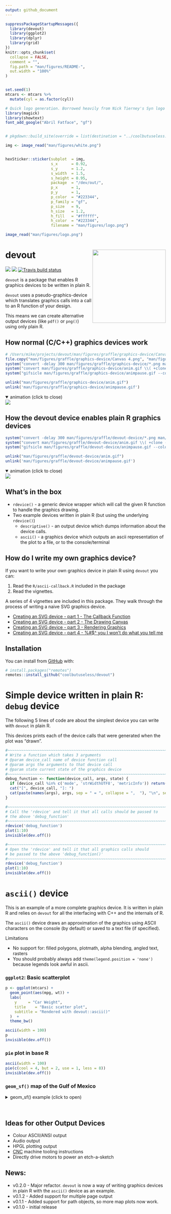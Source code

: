 ```yaml
---
output: github_document
---
```


<!-- README.md is generated from README.Rmd. Please edit that file -->

```r
suppressPackageStartupMessages({
  library(devout)
  library(ggplot2)
  library(dplyr)
  library(grid)
})
knitr::opts_chunk$set(
  collapse = FALSE,
  comment = "",
  fig.path = "man/figures/README-",
  out.width = "100%"
)


set.seed(1)
mtcars <- mtcars %>% 
  mutate(cyl = as.factor(cyl))
```




```r
# Quick logo generation. Borrowed heavily from Nick Tierney's Syn logo process
library(magick)
library(showtext)
font_add_google("Abril Fatface", "gf")


# pkgdown::build_site(override = list(destination = "../coolbutuseless.github.io/package/devout"))
```


```r
img <- image_read("man/figures/white.png")


hexSticker::sticker(subplot  = img,
                    s_x      = 0.92,
                    s_y      = 1.2,
                    s_width  = 1.5,
                    s_height = 0.95,
                    package  = "/dev/out/",
                    p_x      = 1,
                    p_y      = 1,
                    p_color  = "#223344",
                    p_family = "gf",
                    p_size   = 9,
                    h_size   = 1.2,
                    h_fill   = "#ffffff",
                    h_color  = "#223344",
                    filename = "man/figures/logo.png")

image_read("man/figures/logo.png")
```



# devout   <img src="man/figures/logo.png" align="right" height=230/>

<!-- badges: start -->
![](https://img.shields.io/badge/cool-useless-green.svg)
![](http://img.shields.io/badge/dev-out-blue.svg)
[![Travis build status](https://travis-ci.org/coolbutuseless/devout.svg?branch=master)](https://travis-ci.org/coolbutuseless/devout)
<!-- badges: end -->


`devout` is a package that enables R graphics devices to be written in plain R.

`devout` uses a pseudo-graphics-device which translates graphics
calls into a call to an R function of your design.  

This means we can create alternative output devices (like `pdf()` or `png()`) using
only plain R.



## How normal (C/C++) graphics devices work


```r
# /Users/mike/projects/devout/man/figures/graffle/graphics-device/Canvas 4.png
file.copy("man/figures/graffle/graphics-device/Canvas 4.png", "man/figures/graffle/graphics-device/Canvas 4a.png", overwrite = TRUE)
system("convert -delay 300 man/figures/graffle/graphics-device/*.png man/figures/graffle/graphics-device/anim.gif")
system("convert man/figures/graffle/graphics-device/anim.gif \\( +clone -set delay 500 \\) +swap +delete  man/figures/graffle/graphics-device/animpause.gif")
system("gifsicle man/figures/graffle/graphics-device/animpause.gif --colors 8 > man/figures/graffle/graphics-device/animo.gif")

unlink("man/figures/graffle/graphics-device/anim.gif")
unlink('man/figures/graffle/graphics-device/animpause.gif')
```

<details open>
<summary> <span title='animation'> animation (click to close) </summary>
<img src="man/figures/graffle/graphics-device/animo.gif" />
</details>

## How the devout device enables plain R graphics devices



```r
system("convert -delay 300 man/figures/graffle/devout-device/*.png man/figures/graffle/devout-device/anim.gif")
system("convert man/figures/graffle/devout-device/anim.gif \\( +clone -set delay 500 \\) +swap +delete  man/figures/graffle/devout-device/animpause.gif")
system("gifsicle man/figures/graffle/devout-device/animpause.gif --colors 8 > man/figures/graffle/devout-device/animo.gif")

unlink("man/figures/graffle/devout-device/anim.gif")
unlink('man/figures/graffle/devout-device/animpause.gif')
```

<details open>
<summary> <span title='animation'> animation (click to close) </summary>
<img src="man/figures/graffle/devout-device/animo.gif" />
</details>

## What's in the box

* `rdevice()` - a generic device wrapper which will call the given R function to 
  handle the graphics drawing.
* Two example devices written in plain R (but using the underlying `rdevice()`)
    * `descriptive()` - an output device which dumps information about the device calls.
    * `ascii()` - a graphics device which outputs an ascii representation of the plot 
       to a file, or to the console/terminal

## How do I write my own graphics device?

If you want to write your own graphics device in plain R using `devout` you can:

1. Read the `R/ascii-callback.R` included in the package
2. Read the vignettes.

A series of 4 vignettes are included in this package. They walk through the process
of writing a naive SVG graphics device.

* [Creating an SVG device - part 1 - The Callback Function](https://coolbutuseless.github.io/package/devout/articles/creating-an-svg-device-01.html)
* [Creating an SVG device - part 2 - The Drawing Canvas](https://coolbutuseless.github.io/package/devout/articles/creating-an-svg-device-02.html)
* [Creating an SVG device - part 3 - Rendering Graphics](https://coolbutuseless.github.io/package/devout/articles/creating-an-svg-device-03.html)
* [Creating an SVG device - part 4 - %#$^ you I won't do what you tell me](https://coolbutuseless.github.io/package/devout/articles/creating-an-svg-device-04.html)

## Installation

You can install from [GitHub](https://github.com/coolbutuseless/devout) with:

``` r
# install.packages("remotes")
remotes::install_github("coolbutuseless/devout")
```



# Simple device written in plain R: `debug` device

The following 5 lines of code are about the simplest device you can write with 
`devout` in plain R.

This devices prints each of the device calls that were generated when the 
plot was "drawn".

```r
#~~~~~~~~~~~~~~~~~~~~~~~~~~~~~~~~~~~~~~~~~~~~~~~~~~~~~~~~~~~~~~~~~~~~~~~~~~~~~
# Write a function which takes 3 arguments
# @param device_call name of device function call
# @param args the arguments to that device call
# @param state current state of the graphics device
#~~~~~~~~~~~~~~~~~~~~~~~~~~~~~~~~~~~~~~~~~~~~~~~~~~~~~~~~~~~~~~~~~~~~~~~~~~~~~
debug_function <- function(device_call, args, state) {
  if (device_call %in% c('mode', 'strWidthUTF8', 'metricInfo')) return()
  cat("[", device_call, "]: ")
  cat(paste(names(args), args, sep = " = ", collapse = ",  "), "\n", sep = "")
}
```


```r
#~~~~~~~~~~~~~~~~~~~~~~~~~~~~~~~~~~~~~~~~~~~~~~~~~~~~~~~~~~~~~~~~~~~~~~~~~~~~~
# Call the 'rdevice' and tell it that all calls should be passed to 
# the above 'debug_function'
#~~~~~~~~~~~~~~~~~~~~~~~~~~~~~~~~~~~~~~~~~~~~~~~~~~~~~~~~~~~~~~~~~~~~~~~~~~~~~
rdevice('debug_function') 
plot(1:10)
invisible(dev.off())
```


```r
#~~~~~~~~~~~~~~~~~~~~~~~~~~~~~~~~~~~~~~~~~~~~~~~~~~~~~~~~~~~~~~~~~~~~~~~~~~~~~
# Open the 'rdevice' and tell it that all graphics calls should 
# be passed to the above 'debug_function()'
#~~~~~~~~~~~~~~~~~~~~~~~~~~~~~~~~~~~~~~~~~~~~~~~~~~~~~~~~~~~~~~~~~~~~~~~~~~~~~
rdevice('debug_function') 
plot(1:10)
invisible(dev.off())
```


# `ascii()` device

This is an example of a more complete graphics device.  It is written in plain R and
relies on `devout` for all the interfacing with C++ and the internals of R.

The `ascii()` device draws an approximation of the graphics using ASCII characters
on the console (by default) or saved to a text file (if specified).


Limitations

* No support for: filled polygons, plotmath, alpha blending, angled text, rasters
* You should probably always add `theme(legend.position = 'none')` because legends look awful in ascii.



### `ggplot2`: Basic scatterplot

```r
p <- ggplot(mtcars) + 
  geom_point(aes(mpg, wt)) +
  labs(
    y     = "Car Weight",
    title    = "Basic scatter plot",
    subtitle = "Rendered with devout::ascii()"
  )  + 
  theme_bw()

ascii(width = 100)
p
invisible(dev.off())
```




### `pie` plot in base R

```r
ascii(width = 100) 
pie(c(cool = 4, but = 2, use = 1, less = 8))
invisible(dev.off())
```



### `geom_sf()` map of the Gulf of Mexico

<details closed>
<summary> <span title='Simple features example'> geom_sf() example (click to open) </summary>


* Example taken from the [r-spatial website](https://www.r-spatial.org/r/2018/10/25/ggplot2-sf.html)
* This would probably look better with filled polygons, but they are not supported yet.

```r
library(ggplot2)
library(sf)
library(rnaturalearth)
world <- ne_countries(scale = "medium", returnclass = "sf")

world_points <- st_centroid(world)
world_points <- cbind(world, st_coordinates(st_centroid(world$geometry)))

ascii(width = 200)
ggplot(data = world) +
  geom_sf() +
  geom_text(data= world_points,aes(x=X, y=Y, label=name),
            color = "darkblue", fontface = "bold", check_overlap = FALSE) +
  annotate(geom = "text", x = -90, y = 26, label = "Gulf of Mexico", fontface = "italic", color = "grey22", size = 6) +
  coord_sf(xlim = c(-102.15, -74.12), ylim = c(7.65, 33.97), expand = FALSE) + 
  theme_bw()
invisible(dev.off())
```

<img src = "man/figures/gulfofmexico.png">

</details><br />




## Ideas for other Output Devices

* Colour ASCII/ANSI output
* Audio output
* HPGL plotting output
* [CNC](https://en.wikipedia.org/wiki/Numerical_control) machine tooling instructions
* Directly drive motors to power an etch-a-sketch




## News:

* v0.2.0 - Major refactor. `devout` is now a way of writing graphics devices in 
           plain R with the `ascii()` device as an example. 
* v0.1.2 - Added support for multiple page output
* v0.1.1 - Added support for path objects, so more map plots now work.
* v0.1.0 - initial release


